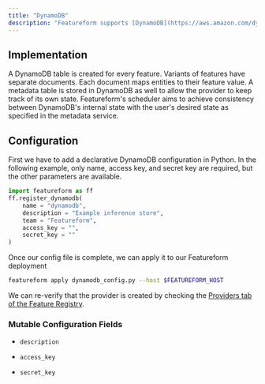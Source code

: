 ```yaml
---
title: "DynamoDB"
description: "Featureform supports [DynamoDB](https://aws.amazon.com/dynamodb/)as an Inference Store."
---
```


## Implementation

A DynamoDB table is created for every feature. Variants of features have separate documents. Each document maps entities to their feature value. A metadata table is stored in DynamoDB as well to allow the provider to keep track of its own state. Featureform's scheduler aims to achieve consistency between DynamoDB's internal state with the user's desired state as specified in the metadata service.

## Configuration

First we have to add a declarative DynamoDB configuration in Python. In the following example, only name, access key, and secret key are required, but the other parameters are available.

```py dynamodb\_config.py
import featureform as ff
ff.register_dynamodb(
    name = "dynamodb",
    description = "Example inference store",
    team = "Featureform",
    access_key = "",
    secret_key = ""
)
```

Once our config file is complete, we can apply it to our Featureform deployment

```bash
featureform apply dynamodb_config.py --host $FEATUREFORM_HOST
```

We can re-verify that the provider is created by checking the [Providers tab of the Feature Registry](/getting-started/search-monitor-discovery-feature-registry-ui-cli).

### Mutable Configuration Fields

* `description`

* `access_key`

* `secret_key`
